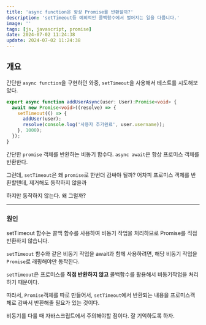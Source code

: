 ```yaml
---
title: 'async function은 항상 Promise를 반환할까?'
description: 'setTimeout등 예외적인 콜백함수에서 벌어지는 일을 다룹니다.'
image: ''
tags: [js, javascript, promise]
date: 2024-07-02 11:24:38
update: 2024-07-02 11:24:38
---
```


## 개요

간단한 `async function`을 구현하던 와중,
`setTimeout`을 사용해서 테스트를 시도해보았다.

```typescript
export async function addUserAsync(user: User):Promise<void> {
  await new Promise<void>((resolve) => {
    setTimeout(() => {
      addUser(user);
      resolve(console.log('사용자 추가완료', user.username));
    }, 1000);
  });
}
```

간단한 `promise` 객체를 반환하는 비동기 함수다.
`async await`은 항상 프로미스 객체를 반환한다.

그런데, `setTimeout`은 왜 `promise`로 한번더 감싸야 될까? 
어차피 프로미스 객체를 반환할텐데, 제거해도 동작하지 않을까

하지만 동작하지 않는다. 왜 그럴까?

---

### 원인

<Callout>setTimeout 함수는 콜백 함수를 사용하여 비동기 작업을 처리하므로 Promise를 직접 반환하지 않습니다.</Callout>

`setTimeout` 함수와 같은 비동기 작업을 await과 함께 사용하려면,
해당 비동기 작업을 `Promise`로 래핑해야만 동작한다.

`setTimeout`은 프로미스를 **직접 반환하지 않고** 콜백함수를 활용해서 비동기작업을 처리하기 때문이다.


따라서, `Promise`객체를 따로 만들어서, `setTimeout`에서 반환되는 내용을 프로미스객체로 감싸서 반환해줄 필요가 있는 것이다.

비동기를 다룰 때 자바스크립트에서 주의해야할 점이다.
잘 기억하도록 하자.